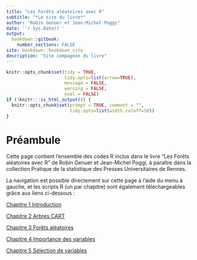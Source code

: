 ```yaml
---
title: "Les Forêts aléatoires avec R"
subtitle: "*Le site du livre*"
author: "Robin Genuer et Jean-Michel Poggi"
date: '`r Sys.Date()`'
output:
  bookdown::gitbook:
    number_sections: FALSE
site: bookdown::bookdown_site
description: "Site compagnon du livre"
---
```


```r
knitr::opts_chunk$set(tidy = TRUE,
                      tidy.opts=list(arrow=TRUE),
                      message = FALSE,
                      warning = FALSE,
                      eval = FALSE)
if (!knitr:::is_html_output()) {
  knitr::opts_chunk$set(prompt = TRUE, comment = "",
                        tidy.opts=list(width.cutoff=50))
}
```

# Préambule {-}

Cette page contient l'ensemble des codes R inclus dans le livre "Les Forêts
aléatoires avec R" de Robin Genuer et Jean-Michel Poggi, à paraître dans la
collection Pratique de la statistique des Presses Universitaires de Rennes.
 
La navigation est possible directement sur cette page à l'aide
du menu à gauche, et les scripts R (un par chapitre) sont également
téléchargeables grâce aux liens ci-dessous :

[Chapitre 1 Introduction](01_intro.R)

[Chapitre 2 Arbres CART](02_cart.R)

[Chapitre 3 Forêts aléatoires](03_rf.R)

[Chapitre 4 Importance des variables](04_imp.R)

[Chapitre 5 Sélection de variables](05_vsurf.R)
